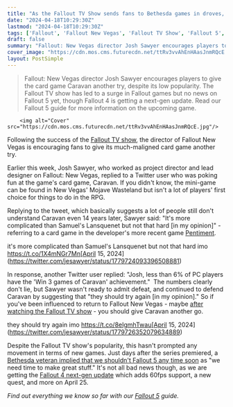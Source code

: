 ```yaml
---
title: "As the Fallout TV Show sends fans to Bethesda games in droves, Fallout New Vegas director says give the RPG's much-maligned card game another go as it's 'not that hard'"
date: "2024-04-18T10:29:30Z"
lastmod: "2024-04-18T10:29:30Z"
tags: ['Fallout', 'Fallout New Vegas', 'Fallout TV Show', 'Fallout 5', 'Fallout 4', 'Caravan', 'Pentiment', 'Bethesda']
draft: false
summary: "Fallout: New Vegas director Josh Sawyer encourages players to give the card game Caravan another try, despite its low popularity. The Fallout TV show has led to a surge in Fallout games but no news on Fallout 5 yet, though Fallout 4 is getting a next-gen update. Read our Fallout 5 guide for more information on the upcoming game."
cover_image: "https://cdn.mos.cms.futurecdn.net/ttRv3vvAhEnHAasJnmRQcE.jpg" 
layout: PostSimple
---
```

> Fallout: New Vegas director Josh Sawyer encourages players to give the card game Caravan another try, despite its low popularity. The Fallout TV show has led to a surge in Fallout games but no news on Fallout 5 yet, though Fallout 4 is getting a next-gen update. Read our Fallout 5 guide for more information on the upcoming game.


        <img alt="Cover" src="https://cdn.mos.cms.futurecdn.net/ttRv3vvAhEnHAasJnmRQcE.jpg"/>
        
Following the success of the [<u>Fallout TV show</u>](https://www.gamesradar.com/fallout-tv-show-season-one-amazon-prime-video-release-date-cast-trailer-story-setting-guide/), the director of Fallout New Vegas is encouraging fans to give its much-maligned card game another try. 

Earlier this week, Josh Sawyer, who worked as project director and lead designer on Fallout: New Vegas, replied to a Twitter user who was poking fun at the game's card game, Caravan. If you didn't know, the mini-game can be found in New Vegas' Mojave Wasteland but isn't a lot of players' first choice for things to do in the RPG.

Replying to the tweet, which basically suggests a lot of people still don't understand Caravan even 14 years later, Sawyer said: "It's more complicated than Samuel's Lansquenet but not that hard [in my opinion]" - referring to a card game in the developer's more recent game [<u>Pentiment</u>](https://www.gamesradar.com/pentiment-review/). 

it's more complicated than Samuel's Lansquenet but not that hard imo https://t.co/1X4mNGr7Mn[April 15, 2024](https://twitter.com/jesawyer/status/1779724093396508881)

In response, another Twitter user replied: "Josh, less than 6% of PC players have the 'Win 3 games of Caravan' achievement."  The numbers clearly don't lie, but Sawyer wasn't ready to admit defeat, and continued to defend Caravan by suggesting that "they should try again [in my opinion]." So if you've been influenced to return to Fallout New Vegas - maybe [after watching the Fallout TV show](https://www.gamesradar.com/fallout-games-surge-in-popularity-as-the-amazon-prime-tv-show-proves-a-hit-with-fans-old-and-new/) - you should give Caravan another go. 

they should try again imo https://t.co/8eIgmhTwau[April 15, 2024](https://twitter.com/jesawyer/status/1779726352079634889)

Despite the Fallout TV show's popularity, this hasn't prompted any movement in terms of new games. Just days after the series premiered, a [Bethesda veteran implied that we shouldn't Fallout 5 any time soon](https://www.gamesradar.com/despite-the-fallout-tv-shows-success-bethesda-veteran-says-not-to-expect-fallout-5-any-time-soon-we-need-time-to-make-great-stuff/) as "we need time to make great stuff." It's not all bad news though, as we are getting the [Fallout 4 next-gen update](https://www.gamesradar.com/nearly-a-decade-later-fallout-4-is-getting-its-next-gen-update-with-60-fps-support-and-a-pile-of-new-content-just-in-time-for-the-tv-show/) which adds 60fps support, a new quest, and more on April 25.

*Find out everything we know so far with our *[<em>Fallout 5</em>](https://www.gamesradar.com/fallout-5-guide/)* guide.*
        